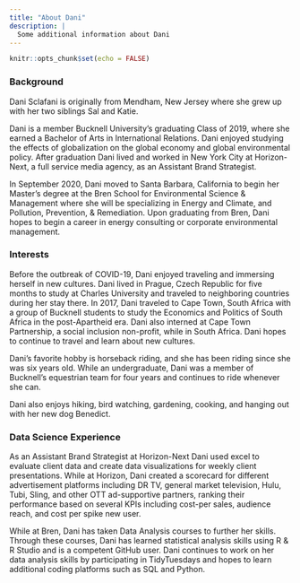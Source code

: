 ```yaml
---
title: "About Dani"
description: |
  Some additional information about Dani
---
```


```r
knitr::opts_chunk$set(echo = FALSE)
```

### Background

Dani Sclafani is originally from Mendham, New Jersey where she grew up with her two siblings Sal and Katie. 

Dani is a member Bucknell University's graduating Class of 2019, where she earned a Bachelor of Arts in International Relations. Dani enjoyed studying the effects of globalization on the global economy and global environmental policy. After graduation Dani lived and worked in New York City at Horizon-Next, a full service media agency, as an Assistant Brand Strategist. 

In September 2020, Dani moved to Santa Barbara, California to begin her Master's degree at the Bren School for Environmental Science & Management where she will be specializing in Energy and Climate, and Pollution, Prevention, & Remediation. Upon graduating from Bren, Dani hopes to begin a career in energy consulting or corporate environmental management.

### Interests
Before the outbreak of COVID-19, Dani enjoyed traveling and immersing herself in new cultures. Dani lived in Prague, Czech Republic for five months to study at Charles University and traveled to neighboring countries during her stay there. 
In 2017, Dani traveled to Cape Town, South Africa with a group of Bucknell students to study the Economics and Politics of South Africa in the post-Apartheid era. Dani also interned at Cape Town Partnership, a social inclusion non-profit, while in South Africa. Dani hopes to continue to travel and learn about new cultures.

Dani's favorite hobby is horseback riding, and she has been riding since she was six years old. While an undergraduate, Dani was a member of Bucknell's equestrian team for four years and continues to ride whenever she can.

Dani also enjoys hiking, bird watching, gardening, cooking, and hanging out with her new dog Benedict.


### Data Science Experience

As an Assistant Brand Strategist at Horizon-Next Dani used excel to evaluate client data and create data visualizations for weekly client presentations. While at Horizon, Dani created a scorecard for different advertisement platforms including DR TV, general market television, Hulu, Tubi, Sling, and other OTT ad-supportive partners, ranking their performance based on several KPIs including cost-per sales, audience reach, and cost per spike new user.

While at Bren, Dani has taken Data Analysis courses to further her skills. Through these courses, Dani has learned statistical analysis skills using R & R Studio and is a competent GitHub user. Dani continues to work on her data analysis skills by participating in TidyTuesdays and hopes to learn additional coding platforms such as SQL and Python.




